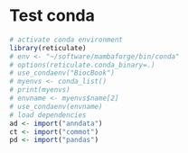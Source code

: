 # Test conda

```r
# activate conda environment
library(reticulate)
# env <- "~/software/mambaforge/bin/conda"
# options(reticulate.conda_binary=.)
# use_condaenv("BiocBook")
# myenvs <- conda_list()
# print(myenvs)
# envname <- myenvs$name[2]
# use_condaenv(envname)
# load dependencies
ad <- import("anndata")
ct <- import("commot")
pd <- import("pandas")
```
